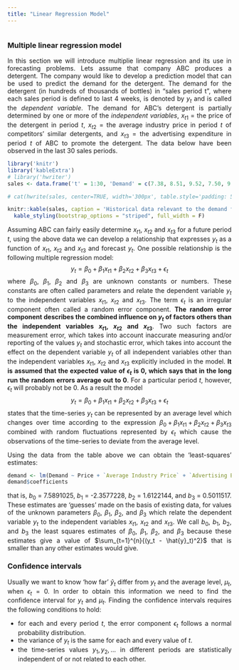 ```yaml
---
title: "Linear Regression Model"
---
```


<style>
body {
text-align: justify}
</style>

```
```


### Multiple linear regression model
In this section we will introduce multiplie linear regression and its use in forecasting problems. Lets assume that company ABC produces a detergent. The company would like to develop a prediction model that can be used to predict the demand for the detergent. The demand for the detergent (in hundreds of thousands of bottles) in "sales period t", where each sales period is defined to last 4 weeks, is denoted by $y_t$ and is called the *dependent variable*. The demand for ABC's detergent is partially determined by one or more of the *independent variables*, $x_{t1}$ = the price of the detergent in period *t*, $x_{t2}$ = the average industry price in period *t* of competitors' similar detergents, and $x_{t3}$ = the advertising expenditure in period *t* of ABC to promote the detergent. The data below have been observed in the last 30 sales periods. 

```r
library('knitr')
library('kableExtra')
# library('hwriter')
sales <- data.frame('t' = 1:30, 'Demand' = c(7.38, 8.51, 9.52, 7.50, 9.33, 8.28, 8.75, 7.87, 7.10, 8.00, 7.89, 8.15, 9.10, 8.86, 8.90, 8.87, 9.26, 9.00, 8.75, 7.95, 7.65, 7.27, 8.00, 8.50, 8.75, 9.21, 8.27, 7.67, 7.93, 9.26), 'Price' = c(3.85, 3.75, 3.70, 3.70, 3.60, 3.60, 3.60, 3.80, 3.80, 3.85, 3.90, 3.90, 3.70, 3.75, 3.75, 3.80, 3.70, 3.80, 3.70, 3.80, 3.80, 3.75, 3.70, 3.55, 3.60, 3.65, 3.70, 3.75, 3.80, 3.70), 'Average Industry Price' = c(3.80, 4.00, 4.30, 3.70, 3.85, 3.80, 3.75, 3.85, 3.65, 4.00, 4.10, 4.00, 4.10, 4.20, 4.10, 4.10, 4.20, 4.30, 4.10, 3.75, 3.75, 3.65, 3.90, 3.65, 4.10, 4.25, 3.65, 3.75, 3.85, 4.25), 'Advertising Expenditure' = c(5.50, 6.75, 7.25, 5.50, 7.00, 6.50, 6.75, 5.25, 5.25, 6.00, 6.50, 6.25, 7.00, 6.90, 6.80, 6.80, 7.10, 7.00, 6.80, 6.50, 6.25, 6.00, 6.50, 7.00, 6.80, 6.80, 6.50, 5.75, 5.80, 6.80), check.names = FALSE)

# cat(hwrite(sales, center=TRUE, width='300px', table.style='padding: 50px', row.names=FALSE, row.style=list('font-weight:bold')))

knitr::kable(sales, caption = 'Historical data relevant to the demand for ABC detergent') %>%
  kable_styling(bootstrap_options = "striped", full_width = F)
```


Assuming ABC can fairly easily determine $x_{t1}$, $x_{t2}$ and $x_{t3}$ for a future period *t*, using the above data we can develop a relationship that expresses $y_t$ as a function of $x_{t1}$, $x_{t2}$ and $x_{t3}$ and forecast $y_t$. One possible relationship is the following multiple regression model:$$ y_t = \beta_0 + \beta_1 x_{t1} + \beta_2 x_{t2} + \beta_3 x_{t3} + \epsilon_t$$ where $\beta_0$, $\beta_1$, $\beta_2$ and $\beta_3$ are unknown constants or numbers. These constants are often called parameters and relate the dependent variable $y_t$ to the independent variables $x_{t1}$, $x_{t2}$ and $x_{t3}$. The term $\epsilon_t$ is an irregular component often called a random error component. **The random error component describes the combined influence on $y_t$ of factors others than the independent variables $x_{t1}$, $x_{t2}$ and $x_{t3}$**. Two such factors are measurement error, which takes into account inaccurate measuring and/or reporting of the values $y_t$ and stochastic error, which takes into account the effect on the dependent variable $y_t$ of all independent variables other than the independent variables $x_{t1}$, $x_{t2}$ and $x_{t3}$ explicitly included in the model. **It is assumed that the expected value of $\epsilon_t$ is 0, which says that in the long run the random errors average out to 0**. For a particular period *t*, however, $\epsilon_t$ will probably not be 0. As a result the model $$ y_t = \beta_0 + \beta_1 x_{t1} + \beta_2 x_{t2} + \beta_3 x_{t3} + \epsilon_t $$ states that the time-series $y_t$ can be represented by an average level which changes over time according to the expression $\beta_0 + \beta_1 x_{t1} + \beta_2 x_{t2} + \beta_3 x_{t3}$ combined with random fluctuations represented by $\epsilon_t$ which cause the observations of the time-series to deviate from the average level. 


Using the data from the table above we can obtain the 'least-squares' estimates:
```r
demand <- lm(Demand ~ Price + `Average Industry Price` + `Advertising Expenditure`, data = sales)
demand$coefficients
```


that is, $b_0$ = 7.5891025, $b_1$ = -2.3577228, $b_2$ = 1.6122144, and $b_3$ = 0.5011517. These estimates are 'guesses' made on the basis of existing data, for values of the unknown parameters $\beta_0$, $\beta_1$, $\beta_2$, and $\beta_3$ which relate the dependent variable $y_t$ to the independent variables $x_{t1}$, $x_{t2}$ and $x_{t3}$. We call $b_0$, $b_1$, $b_2$, and $b_3$ the least squares estimates of $\beta_0$, $\beta_1$, $\beta_2$, and $\beta_3$ because these estimates give a value of $\sum_{t=1}^{n}{(y_t - \hat{y}_t)^2}$ that is smaller than any other estimates would give. 

### Confidence intervals
Usually we want to know 'how far' $\hat{y}_t$ differ from $y_t$ and the average level, $\mu_t$, when $\epsilon_t$ = 0. In order to obtain this information we need to find the confidence interval for $y_t$ and $\mu_t$. Finding the confidence intervals requires the following conditions to hold:

* for each and every period *t*, the error component $\epsilon_t$ follows a normal probability distribution. 
* the variance of $y_t$ is the same for each and every value of *t*. 
* the time-series values $y_1, y_2, \ldots$ in different periods are statistically independent of or not related to each other. 

```
```

